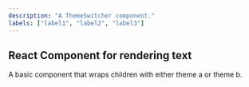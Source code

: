 ```yaml
---
description: "A ThemeSwitcher component."
labels: ["label1", "label2", "label3"]
---
```



## React Component for rendering text

A basic component that wraps children with either theme a or theme b.
